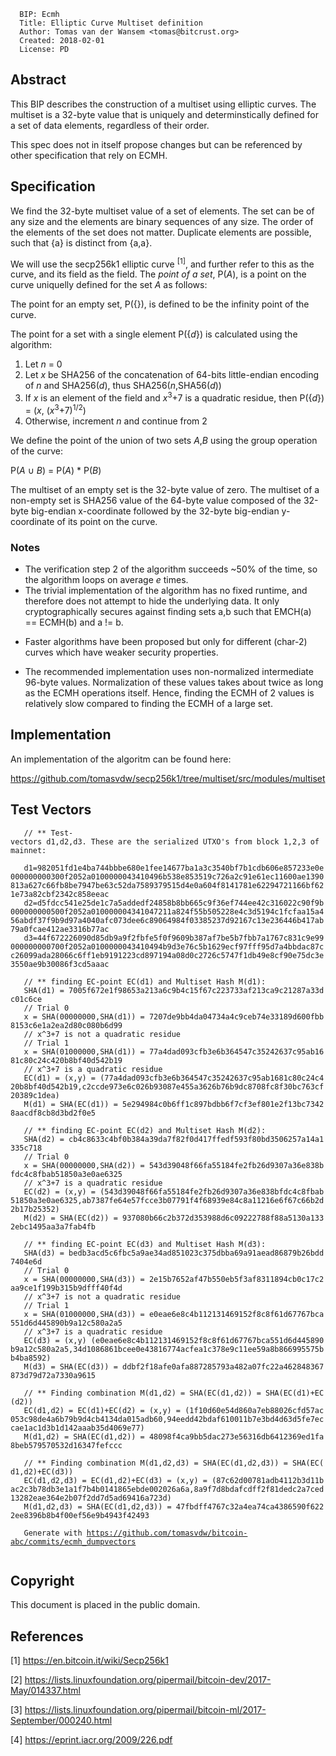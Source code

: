 <pre>
  BIP: Ecmh
  Title: Elliptic Curve Multiset definition
  Author: Tomas van der Wansem <tomas@bitcrust.org>
  Created: 2018-02-01
  License: PD
</pre>

== Abstract ==

This BIP describes the construction of a multiset using elliptic curves. The multiset is a 32-byte value that is uniquely and determinstically
defined for a set of data elements, regardless of their order.

This spec does not in itself propose changes but can be referenced by other specification that rely on ECMH.

== Specification ==

We find the 32-byte multiset value of a set of elements. The set can be of any size and the elements are binary sequences of any size. The order of the elements of the set does not matter. Duplicate elements are possible, such that {a} is distinct from {a,a}.

We will use the secp256k1 elliptic curve <sup>[1]</sup>, and further refer to this as the curve, and its field as the field.  The ''point of a set'', P(''A''), is a point on the curve uniquelly defined for the set ''A'' as follows:

The point for an empty set, P({}), is defined to be the infinity point of the curve.

The point for a set with a single element P({''d''}) is calculated using the algorithm:

# Let ''n'' = 0
# Let ''x'' be SHA256 of the concatenation of 64-bits little-endian encoding of ''n'' and SHA256(''d''), thus SHA256(''n'',SHA56(''d''))
# If ''x'' is an element of the field and ''x''<sup>3</sup>+7 is a quadratic residue, then P({''d''}) = (''x'', (''x''<sup>3</sup>+7)<sup>1/2</sup>)
# Otherwise, increment ''n'' and continue from 2

We define the point of the union of two sets ''A'',''B'' using the group operation of the curve:

P(''A'' ∪ ''B'') = P(''A'') * P(''B'')

The multiset of an empty set is the 32-byte value of zero. The multiset of a non-empty set is SHA256 value of the 64-byte value composed of the 32-byte big-endian x-coordinate followed by the 32-byte big-endian y-coordinate of its point on the curve.


=== Notes ===

* The verification step 2 of the algorithm succeeds ~50% of the time, so the algorithm loops on average ''e'' times.
* The trivial implementation of the algorithm has no fixed runtime, and therefore does not attempt to hide the underlying data. It only cryptographically secures against finding sets a,b such that EMCH(a) == ECMH(b) and a != b.

* Faster algorithms have been proposed but only for different (char-2) curves which have weaker security properties.

* The recommended implementation uses non-normalized intermediate 96-byte values. Normalization of these values takes about twice as long as the ECMH operations itself. Hence, finding the ECMH of 2 values is relatively slow compared to finding the ECMH of a large set.

== Implementation ==

An implementation of the algoritm can be found here:

https://github.com/tomasvdw/secp256k1/tree/multiset/src/modules/multiset

== Test Vectors ==
    
    
    // ** Test-vectors d1,d2,d3. These are the serialized UTXO's from block 1,2,3 of mainnet:
    
    d1=982051fd1e4ba744bbbe680e1fee14677ba1a3c3540bf7b1cdb606e857233e0e000000000300f2052a0100000043410496b538e853519c726a2c91e61ec11600ae1390813a627c66fb8be7947be63c52da7589379515d4e0a604f8141781e62294721166bf621e73a82cbf2342c858eeac
    d2=d5fdcc541e25de1c7a5addedf24858b8bb665c9f36ef744ee42c316022c90f9b000000000500f2052a010000004341047211a824f55b505228e4c3d5194c1fcfaa15a456abdf37f9b9d97a4040afc073dee6c89064984f03385237d92167c13e236446b417ab79a0fcae412ae3316b77ac
    d3=44f672226090d85db9a9f2fbfe5f0f9609b387af7be5b7fbb7a1767c831c9e99000000000700f2052a0100000043410494b9d3e76c5b1629ecf97fff95d7a4bbdac87cc26099ada28066c6ff1eb9191223cd897194a08d0c2726c5747f1db49e8cf90e75dc3e3550ae9b30086f3cd5aaac
    
    // ** finding EC-point EC(d1) and Multiset Hash M(d1):
    SHA(d1) = 7005f672e1f98653a213a6c9b4c15f67c223733af213ca9c21287a33dc01c6ce
    // Trial 0 
    x = SHA(00000000,SHA(d1)) = 7207de9bb4da04734a4c9ceb74e33189d600fbb8153c6e1a2ea2d80c080b6d99
    // x^3+7 is not a quadratic residue
    // Trial 1
    x = SHA(01000000,SHA(d1)) = 77a4dad093cfb3e6b364547c35242637c95ab1681c80c24c420b8bf40d542b19
    // x^3+7 is a quadratic residue
    EC(d1) = (x,y) = (77a4dad093cfb3e6b364547c35242637c95ab1681c80c24c420b8bf40d542b19,c2ccde973e6c026b93087e455a3626b76b9dc8708fc8f30bc763cf20389c1dea)
    M(d1) = SHA(EC(d1)) = 5e294984c0b6ff1c897bdbb6f7cf3ef801e2f13bc73428aacdf8cb8d3bd2f0e5
    
    // ** finding EC-point EC(d2) and Multiset Hash M(d2):
    SHA(d2) = cb4c8633c4bf0b384a39da7f82f0d417ffedf593f80bd3506257a14a1335c718
    // Trial 0
    x = SHA(00000000,SHA(d2)) = 543d39048f66fa55184fe2fb26d9307a36e838bfdc4c8fbab51850a3e0ae6325
    // x^3+7 is a quadratic residue
    EC(d2) = (x,y) = (543d39048f66fa55184fe2fb26d9307a36e838bfdc4c8fbab51850a3e0ae6325,ab7387fe64e57fcce3b07791f4f68939e84c8a11216e6f67c66b2d2b17b25352)
    M(d2) = SHA(EC(d2)) = 937080b66c2b372d353988d6c09222788f88a5130a1332ebc1495aa3a7fab4fb
    
    // ** finding EC-point EC(d3) and Multiset Hash M(d3):
    SHA(d3) = bedb3acd5c6fbc5a9ae34ad851023c375dbba69a91aead86879b26bdd7404e6d
    // Trial 0
    x = SHA(00000000,SHA(d3)) = 2e15b7652af47b550eb5f3af8311894cb0c17c2aa9ce1f199b315b9dfff40f4d
    // x^3+7 is not a quadratic residue
    // Trial 1
    x = SHA(01000000,SHA(d3)) = e0eae6e8c4b112131469152f8c8f61d67767bca551d6d445890b9a12c580a2a5
    // x^3+7 is a quadratic residue
    EC(d3) = (x,y) (e0eae6e8c4b112131469152f8c8f61d67767bca551d6d445890b9a12c580a2a5,34d1086861bcee0e43816774acfea1c378e9c11ee59a8b866995575bb4ba8592)
    M(d3) = SHA(EC(d3)) = ddbf2f18afe0afa887285793a482a07fc22a462848367873d79d72a7330a9615
    
    // ** Finding combination M(d1,d2) = SHA(EC(d1,d2)) = SHA(EC(d1)+EC(d2))
    EC(d1,d2) = EC(d1)+EC(d2) = (x,y) = (1f10d60e54d860a7eb88026cfd57ac053c98de4a6b79b9d4cb4134da015adb60,94eedd42bdaf610011b7e3bd4d63d5fe7eccae1ac1d3b1d142aaab35d4069e77)
    M(d1,d2) = SHA(EC(d1,d2)) = 48098f4ca9bb5dac273e56316db6412369ed1fa8beb579570532d16347fefccc
    
    // ** Finding combination M(d1,d2,d3) = SHA(EC(d1,d2,d3)) = SHA(EC(d1,d2)+EC(d3))
    EC(d1,d2,d3) = EC(d1,d2)+EC(d3) = (x,y) = (87c62d00781adb4112b3d11bac2c3b78db3e1a1f7b4b0141865ebde002026a6a,8a9f7d8bdafcdff2f81dedc2a7ced13282eae364e2b07f2dd7d5ad69416a723d)
    M(d1,d2,d3) = SHA(EC(d1,d2,d3)) = 47fbdff4767c32a4ea74ca4386590f6222ee8396b8b4f00ef56e9b4943f42493
    
    Generate with https://github.com/tomasvdw/bitcoin-abc/commits/ecmh_dumpvectors
    

==Copyright==

This document is placed in the public domain.

== References ==

[1] https://en.bitcoin.it/wiki/Secp256k1

[2] https://lists.linuxfoundation.org/pipermail/bitcoin-dev/2017-May/014337.html

[3] https://lists.linuxfoundation.org/pipermail/bitcoin-ml/2017-September/000240.html

[4] https://eprint.iacr.org/2009/226.pdf
